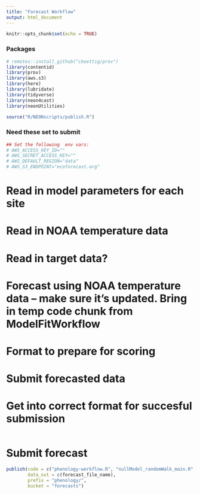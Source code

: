 ```yaml
---
title: "Forecast Workflow"
output: html_document
---
```


```r
knitr::opts_chunk$set(echo = TRUE)
```

### Packages
```r
# remotes::install_github("cboettig/prov")
library(contentid)
library(prov)
library(aws.s3)
library(here)
library(lubridate)
library(tidyverse)
library(neon4cast)
library(neonUtilities)

source("R/NEONscripts/publish.R")
```

### Need these set to submit
```r
## Set the following  env vars: 
# AWS_ACCESS_KEY_ID=""
# AWS_SECRET_ACCESS_KEY=""
# AWS_DEFAULT_REGION="data"
# AWS_S3_ENDPOINT="ecoforecast.org"
```


# Read in model parameters for each site
# Read in NOAA temperature data
# Read in target data?
# Forecast using NOAA temperature data -- make sure it's updated. Bring in temp code chunk from ModelFitWorkflow
# Format to prepare for scoring
# Submit forecasted data

# Get into correct format for succesful submission
```r

```

# Submit forecast
```r

publish(code = c("phenology-workflow.R", "nullModel_randomWalk_main.R", "randomWalkNullModelFunction.R"),
        data_out = c(forecast_file_name),
        prefix = "phenology/",
        bucket = "forecasts")

```

